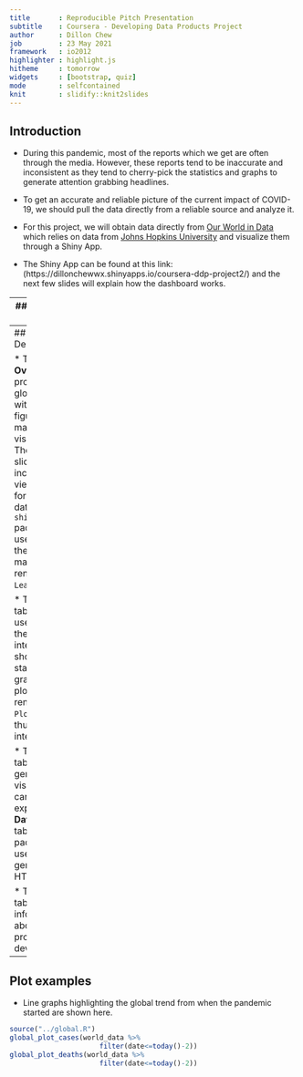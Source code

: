 ```yaml
---
title       : Reproducible Pitch Presentation
subtitle    : Coursera - Developing Data Products Project
author      : Dillon Chew
job         : 23 May 2021
framework   : io2012
highlighter : highlight.js
hitheme     : tomorrow
widgets     : [bootstrap, quiz]
mode        : selfcontained
knit        : slidify::knit2slides
---
```

## Introduction

* During this pandemic, most of the reports which we get are often through the media. However, these reports tend to be inaccurate and inconsistent as they tend to cherry-pick the statistics and graphs to generate attention grabbing headlines. 

* To get an accurate and reliable picture of the current impact of COVID-19, we should pull the data directly from a reliable source and analyze it. 

* For this project, we will obtain data directly from [Our World in Data](https://ourworldindata.org/coronavirus-source-data) which relies on data from [Johns Hopkins University](https://coronavirus.jhu.edu/map.html) and visualize them through a Shiny App. 

* The Shiny App can be found at this link: (https://dillonchewwx.shinyapps.io/coursera-ddp-project2/) and the next few slides will explain how the dashboard works.

---
## Dashboard Outline

![Dashboard Outline Source: https://dillonchewwx.shinyapps.io/coursera-ddp-project2/](overview.jpg)

---
## Dashboard Description

* The **Overview** tab provides a global outlook with key figures and map/graph visualizations. There is also a slider bar included to view the data for certain dates. The `shinydashboard` package was used to build the UI and the map was rendered using `Leaflet`. 

* The **Country** tab allows the user to select the country of interest and shows the key statistics and graphs. The plots are rendered with `Plotly` and thus are interactive. 

* The full data table for generating the visualizations can be explored in the **Data Table** tab. The `DT` package was used to generate the HTML table.

* The **About** tab contains information about the project and the developer.

---
## Plot examples

* Line graphs highlighting the global trend from when the pandemic started are shown here.
```r
source("../global.R")
global_plot_cases(world_data %>%
                      filter(date<=today()-2))
global_plot_deaths(world_data %>%
                      filter(date<=today()-2))
```